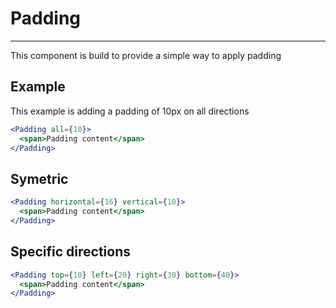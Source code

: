 
<Meta title='Structural/Padding/Intro' component={Padding} />

# Padding

---

This component is build to provide a simple way to apply padding

## Example

This example is adding a padding of 10px on all directions

```jsx
<Padding all={10}>
  <span>Padding content</span>
</Padding>
```

<Canvas>
  <Story id='structural-padding--padding-all' />
</Canvas>

## Symetric

```jsx
<Padding horizontal={16} vertical={10}>
  <span>Padding content</span>
</Padding>
```

<Canvas>
  <Story id='structural-padding--padding-symmetric' />
</Canvas>

## Specific directions

```jsx
<Padding top={10} left={20} right={30} bottom={40}>
  <span>Padding content</span>
</Padding>
```

<Canvas>
  <Story id='structural-padding--padding-edge-inset' />
</Canvas>
